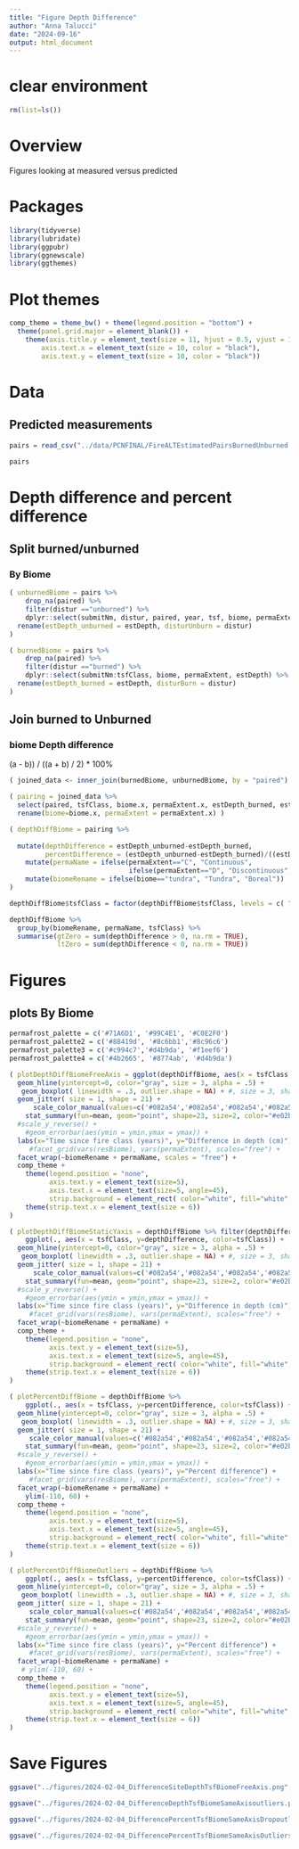 ```yaml
---
title: "Figure Depth Difference"
author: "Anna Talucci"
date: "2024-09-16"
output: html_document
---
```


# clear environment
```r
rm(list=ls())
```

# Overview
Figures looking at measured versus predicted


# Packages

```r
library(tidyverse)
library(lubridate)
library(ggpubr)
library(ggnewscale)
library(ggthemes)
```

# Plot themes
```r
comp_theme = theme_bw() + theme(legend.position = "bottom") +  
  theme(panel.grid.major = element_blank()) +
    theme(axis.title.y = element_text(size = 11, hjust = 0.5, vjust = 1.1),
        axis.text.x = element_text(size = 10, color = "black"),
        axis.text.y = element_text(size = 10, color = "black"))
```

# Data

## Predicted measurements

```r
pairs = read_csv("../data/PCNFINAL/FireALTEstimatedPairsBurnedUnburned.csv")
```

```r
pairs
```

# Depth difference and percent difference

## Split burned/unburned 

### By Biome

```r
( unburnedBiome = pairs %>% 
    drop_na(paired) %>%
    filter(distur =="unburned") %>%
    dplyr::select(submitNm, distur, paired, year, tsf, biome, permaExtent, estDepth) %>%
  rename(estDepth_unburned = estDepth, disturUnburn = distur)
)
```

```r
( burnedBiome = pairs %>% 
    drop_na(paired) %>%
    filter(distur =="burned") %>%
    dplyr::select(submitNm:tsfClass, biome, permaExtent, estDepth) %>%
  rename(estDepth_burned = estDepth, disturBurn = distur)
)
```





## Join burned to Unburned

### biome Depth difference
(a - b)) / ((a + b) / 2) * 100%

```r
( joined_data <- inner_join(burnedBiome, unburnedBiome, by = "paired") )
```

```r
( pairing = joined_data %>% 
  select(paired, tsfClass, biome.x, permaExtent.x, estDepth_burned, estDepth_unburned) %>%
  rename(biome=biome.x, permaExtent = permaExtent.x) )
```


```r
( depthDiffBiome = pairing %>%
  
  mutate(depthDifference = estDepth_unburned-estDepth_burned,
         percentDifference = (estDepth_unburned-estDepth_burned)/((estDepth_unburned + estDepth_burned)/2) * 100) %>%
    mutate(permaName = ifelse(permaExtent=="C", "Continuous",
                              ifelse(permaExtent=="D", "Discontinuous", "Sporadic"))) %>%
    mutate(biomeRename = ifelse(biome=="tundra", "Tundra", "Boreal"))
)
```

```r
depthDiffBiome$tsfClass = factor(depthDiffBiome$tsfClass, levels = c( "unburned", "0-3", "4-10", "11-20", "21-40", ">40"))
```

```r
depthDiffBiome %>% 
  group_by(biomeRename, permaName, tsfClass) %>%
  summarise(gtZero = sum(depthDifference > 0, na.rm = TRUE),
            ltZero = sum(depthDifference < 0, na.rm = TRUE))
```



      


# Figures

## plots By Biome
```r
permafrost_palette = c('#71A6D1', '#99C4E1', '#C0E2F0')
permafrost_palette2 = c('#88419d', '#8c6bb1','#8c96c6')
permafrost_palette3 = c('#c994c7','#d4b9da', '#f1eef6') 
permafrost_palette4 = c('#4b2665', '#8774ab', '#d4b9da')
```

```r
( plotDepthDiffBiomeFreeAxis = ggplot(depthDiffBiome, aes(x = tsfClass, y=depthDifference, color=tsfClass)) +
  geom_hline(yintercept=0, color="gray", size = 3, alpha = .5) + 
   geom_boxplot( linewidth = .3, outlier.shape = NA) + #, size = 3, shape = 21
  geom_jitter( size = 1, shape = 21) +
      scale_color_manual(values=c('#082a54','#082a54','#082a54','#082a54','#082a54'), name="") +
    stat_summary(fun=mean, geom="point", shape=23, size=2, color="#e02b35") +
  #scale_y_reverse() +
    #geom_errorbar(aes(ymin = ymin,ymax = ymax)) +
  labs(x="Time since fire class (years)", y="Difference in depth (cm)") +
     #facet_grid(vars(resBiome), vars(permaExtent), scales="free") +
  facet_wrap(~biomeRename + permaName, scales = "free") +
  comp_theme +
    theme(legend.position = "none",
          axis.text.y = element_text(size=5),
          axis.text.x = element_text(size=5, angle=45),
          strip.background = element_rect( color="white", fill="white", size=1.5, linetype="solid" )) +
    theme(strip.text.x = element_text(size = 6))
)
```


```r
( plotDepthDiffBiomeStaticYaxis = depthDiffBiome %>% filter(depthDifference>-100) %>% 
    ggplot(., aes(x = tsfClass, y=depthDifference, color=tsfClass)) +
  geom_hline(yintercept=0, color="gray", size = 3, alpha = .5) + 
   geom_boxplot( linewidth = .3, outlier.shape = NA) + #, size = 3, shape = 21
  geom_jitter( size = 1, shape = 21) +
      scale_color_manual(values=c('#082a54','#082a54','#082a54','#082a54','#082a54'), name="") +
    stat_summary(fun=mean, geom="point", shape=23, size=2, color="#e02b35") +
  #scale_y_reverse() +
    #geom_errorbar(aes(ymin = ymin,ymax = ymax)) +
  labs(x="Time since fire class (years)", y="Difference in depth (cm)") +
     #facet_grid(vars(resBiome), vars(permaExtent), scales="free") +
  facet_wrap(~biomeRename + permaName) +
  comp_theme +
    theme(legend.position = "none",
          axis.text.y = element_text(size=5),
          axis.text.x = element_text(size=5, angle=45),
          strip.background = element_rect( color="white", fill="white", size=1.5, linetype="solid" )) +
    theme(strip.text.x = element_text(size = 6))
)
```
```r
( plotPercentDiffBiome = depthDiffBiome %>% 
    ggplot(., aes(x = tsfClass, y=percentDifference, color=tsfClass)) +
  geom_hline(yintercept=0, color="gray", size = 3, alpha = .5) + 
   geom_boxplot( linewidth = .3, outlier.shape = NA) + #, size = 3, shape = 21
  geom_jitter( size = 1, shape = 21) +
     scale_color_manual(values=c('#082a54','#082a54','#082a54','#082a54','#082a54'), name="") +
    stat_summary(fun=mean, geom="point", shape=23, size=2, color="#e02b35") +
  #scale_y_reverse() +
    #geom_errorbar(aes(ymin = ymin,ymax = ymax)) +
  labs(x="Time since fire class (years)", y="Percent difference") +
     #facet_grid(vars(resBiome), vars(permaExtent), scales="free") +
  facet_wrap(~biomeRename + permaName) +
    ylim(-110, 60) +
  comp_theme +
    theme(legend.position = "none",
          axis.text.y = element_text(size=5),
          axis.text.x = element_text(size=5, angle=45),
          strip.background = element_rect( color="white", fill="white", size=1.5, linetype="solid" )) +
    theme(strip.text.x = element_text(size = 6))
)
```

```r
( plotPercentDiffBiomeOutliers = depthDiffBiome %>% 
    ggplot(., aes(x = tsfClass, y=percentDifference, color=tsfClass)) +
  geom_hline(yintercept=0, color="gray", size = 3, alpha = .5) + 
   geom_boxplot( linewidth = .3, outlier.shape = NA) + #, size = 3, shape = 21
  geom_jitter( size = 1, shape = 21) +
     scale_color_manual(values=c('#082a54','#082a54','#082a54','#082a54','#082a54'), name="") +
    stat_summary(fun=mean, geom="point", shape=23, size=2, color="#e02b35") +
  #scale_y_reverse() +
    #geom_errorbar(aes(ymin = ymin,ymax = ymax)) +
  labs(x="Time since fire class (years)", y="Percent difference") +
     #facet_grid(vars(resBiome), vars(permaExtent), scales="free") +
  facet_wrap(~biomeRename + permaName) +
   # ylim(-110, 60) +
  comp_theme +
    theme(legend.position = "none",
          axis.text.y = element_text(size=5),
          axis.text.x = element_text(size=5, angle=45),
          strip.background = element_rect( color="white", fill="white", size=1.5, linetype="solid" )) +
    theme(strip.text.x = element_text(size = 6))
)
```


# Save Figures
```r
ggsave("../figures/2024-02-04_DifferenceSiteDepthTsfBiomeFreeAxis.png", plot = plotDepthDiffBiomeFreeAxis,  width = 6, height =5, units = c("in"), dpi=600, bg = "white" )

ggsave("../figures/2024-02-04_DifferenceDepthTsfBiomeSameAxisoutliers.png", plot = plotDepthDiffBiomeStaticYaxis,  width = 6, height =5, units = c("in"), dpi=600, bg = "white" )

ggsave("../figures/2024-02-04_DifferencePercentTsfBiomeSameAxisDropoutliers.png", plot = plotPercentDiffBiome,  width = 6, height =5, units = c("in"), dpi=600, bg = "white" )

ggsave("../figures/2024-02-04_DifferencePercentTsfBiomeSameAxisOutliers.png", plot = plotPercentDiffBiomeOutliers,  width = 6, height =5, units = c("in"), dpi=600, bg = "white" )
```

